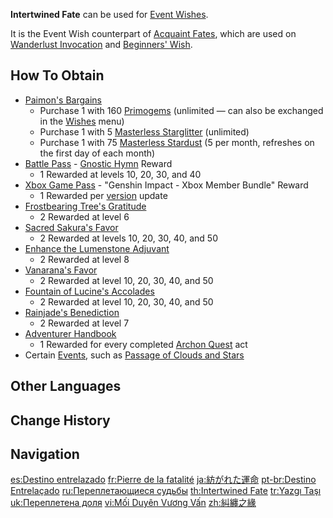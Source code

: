 {{Item Infobox
|id          = 000223
|image       = Item Intertwined Fate.png
|type        = Wishing Items
|invCategory = Precious Items
|quality     = 5
|description = A fateful stone that connects dreams. Its glimmers can entwine fates and connect dreams, just as how its glimmer links stars into the shapes of a heart's desires.
|source1     = [[Paimon's Bargains]]
|source2     = [[Battle Pass]] ([[Gnostic Hymn]])
|source3     = [[Frostbearing Tree's Gratitude]] rewards
|source4     = [[Sacred Sakura's Favor]] rewards
|source5     = [[Enhance the Lumenstone Adjuvant]] rewards
|source6     = [[Vanarana's Favor]] rewards
|source7     = [[Adventurer Handbook]] rewards
|source8     = Certain [[Events]]
}}
'''Intertwined Fate''' can be used for [[:Category:Event Wishes|Event Wishes]].

It is the Event Wish counterpart of [[Acquaint Fate]]s, which are used on [[Wanderlust Invocation]] and [[Beginners' Wish]].

==How To Obtain==
* [[Paimon's Bargains]]
** Purchase 1 with 160 [[Primogem]]s (unlimited &mdash; can also be exchanged in the [[Wishes]] menu)
** Purchase 1 with 5 [[Masterless Starglitter]] (unlimited)
** Purchase 1 with 75 [[Masterless Stardust]] (5 per month, refreshes on the first day of each month)
* [[Battle Pass]] - [[Gnostic Hymn]] Reward
** 1 Rewarded at levels 10, 20, 30, and 40
* [[Account#Xbox|Xbox Game Pass]] - "Genshin Impact - Xbox Member Bundle" Reward
** 1 Rewarded per [[version]] update
* [[Frostbearing Tree's Gratitude]]
** 2 Rewarded at level 6
* [[Sacred Sakura's Favor]]
** 2 Rewarded at levels 10, 20, 30, 40, and 50
* [[Enhance the Lumenstone Adjuvant]]
** 2 Rewarded at level 8
* [[Vanarana's Favor]]
** 2 Rewarded at level 10, 20, 30, 40, and 50
* [[Fountain of Lucine's Accolades]]
** 2 Rewarded at level 10, 20, 30, 40, and 50
* [[Rainjade's Benediction]]
** 2 Rewarded at level 7
* [[Adventurer Handbook]]
** 1 Rewarded for every completed [[Archon Quest]] act
* Certain [[Event]]s, such as [[Passage of Clouds and Stars]]

==Other Languages==
{{Other Languages
|en      = Intertwined Fate
|zhs     = 纠缠之缘
|zhs_rm  = Jiūchán zhī Yuán
|zht     = 糾纏之緣
|zht_rm  = Jiūchán zhī Yuán
|zh_tl   = Fate of Entanglement
|ja      = 紡がれた運命
|ja_rm   = Tsumugareta Unmei
|ja_tl   = Spun Fate
|ko      = 뒤얽힌 인연
|ko_rm   = Dwi'eolkin Inyeon
|ko_tl   = Intertwined Relationship
|es      = Destino entrelazado
|es_tl   = Intertwined Destiny
|fr      = Pierre de la fatalité
|fr_tl   = Stone of Fatality
|ru      = Переплетающиеся судьбы
|ru_tl   = Intertwined Fate
|th      = Intertwined Fate
|vi      = Mối Duyên Vương Vấn
|vi_tl   = 
|de      = Verwobenes Schicksal
|de_tl   = Interwoven Fate
|id      = Intertwined Fate
|pt      = Destino Entrelaçado
|pt_tl   = Intertwined Destiny
|tr      = Yazgı Taşı
|tr_tl   = Fate Stone
|it      = Destino intrecciato
|it_tl   = Intertwined Destiny
}}

==Change History==
{{Change History|1.0}}

==Navigation==
{{Precious Navbox|Item}}

[[es:Destino entrelazado]]
[[fr:Pierre de la fatalité]]
[[ja:紡がれた運命]]
[[pt-br:Destino Entrelaçado]]
[[ru:Переплетающиеся судьбы]]
[[th:Intertwined Fate]]
[[tr:Yazgı Taşı]]
[[uk:Переплетена доля]]
[[vi:Mối Duyên Vương Vấn]]
[[zh:糾纏之緣]]
